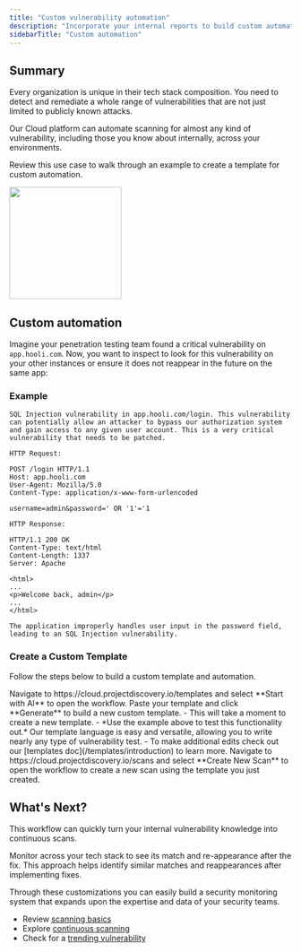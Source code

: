```yaml
---
title: "Custom vulnerability automation"
description: "Incorporate your internal reports to build custom automation"
sidebarTitle: "Custom automation"
---
```


## Summary 

Every organization is unique in their tech stack composition. You need to detect and remediate a whole range of vulnerabilities that are not just limited to publicly known attacks. 

Our Cloud platform can automate scanning for almost any kind of vulnerability, including those you know about internally, across your environments.

Review this use case to walk through an example to create a template for custom automation.

<img height="200" src="/images/platform/templatecreate.png" />

## Custom automation

Imagine your penetration testing team found a critical vulnerability on `app.hooli.com`. Now, you want to inspect to look for this vulnerability on your other instances or ensure it does not reappear in the future on the same app:

### Example 
```
SQL Injection vulnerability in app.hooli.com/login. This vulnerability can potentially allow an attacker to bypass our authorization system and gain access to any given user account. This is a very critical vulnerability that needs to be patched.

HTTP Request:

POST /login HTTP/1.1
Host: app.hooli.com
User-Agent: Mozilla/5.0
Content-Type: application/x-www-form-urlencoded

username=admin&password=' OR '1'='1

HTTP Response:

HTTP/1.1 200 OK
Content-Type: text/html
Content-Length: 1337
Server: Apache

<html>
...
<p>Welcome back, admin</p>
...
</html>

The application improperly handles user input in the password field, leading to an SQL Injection vulnerability.

```
### Create a Custom Template

Follow the steps below to build a custom template and automation.

<Steps>
  <Step title="Open Templates">
    Navigate to https://cloud.projectdiscovery.io/templates and select **Start with AI** to open the workflow.
  </Step>
  <Step title="Add your template">
    Paste your template and click **Generate** to build a new custom template.
     - This will take a moment to create a new template.
     - *Use the example above to test this functionality out.*
  </Step>
  <Step title="Revise your template">
    Our template language is easy and versatile, allowing you to write nearly any type of vulnerability test.
      - To make additional edits check out our [templates doc](/templates/introduction) to learn more.
  </Step>
  <Step title="Build a new Scan">
    Navigate to https://cloud.projectdiscovery.io/scans and select **Create New Scan** to open the workflow to create a new scan using the template
    you just created. 
  </Step>  
</Steps>

## What's Next? 

  This workflow can quickly turn your internal vulnerability knowledge into continuous scans. 
  
  Monitor across your tech stack to see its match and re-appearance after the fix. This approach helps identify similar matches and reappearances after implementing fixes. 
  
  Through these customizations you can easily build a security monitoring system that expands upon the expertise and data of your security teams.

 - Review [scanning basics](/cloud/scanning/overview)
 - Explore [continuous scanning](/cloud/examples/continuousscan)
 - Check for a [trending vulnerability](/cloud/examples/trending)
  
